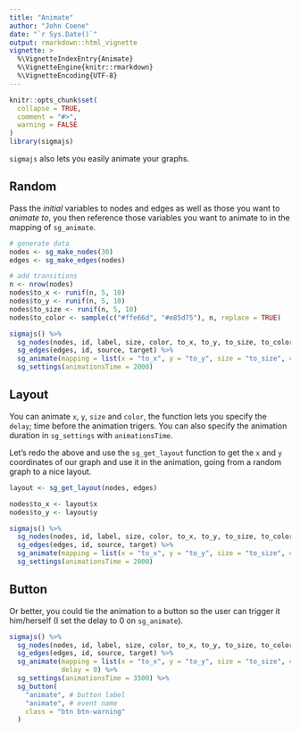```yaml
---
title: "Animate"
author: "John Coene"
date: "`r Sys.Date()`"
output: rmarkdown::html_vignette
vignette: >
  %\VignetteIndexEntry{Animate}
  %\VignetteEngine{knitr::rmarkdown}
  %\VignetteEncoding{UTF-8}
---
```


```r
knitr::opts_chunk$set(
  collapse = TRUE,
  comment = "#>",
  warning = FALSE
)
library(sigmajs)
```

`sigmajs` also lets you easily animate your graphs.

## Random

Pass the *initial* variables to nodes and edges as well as those you want to *animate to*, you then reference those variables you want to animate to in the mapping of `sg_animate`.

```r
# generate data
nodes <- sg_make_nodes(30)
edges <- sg_make_edges(nodes)

# add transitions
n <- nrow(nodes)
nodes$to_x <- runif(n, 5, 10)
nodes$to_y <- runif(n, 5, 10)
nodes$to_size <- runif(n, 5, 10)
nodes$to_color <- sample(c("#ffe66d", "#e85d75"), n, replace = TRUE)

sigmajs() %>%
  sg_nodes(nodes, id, label, size, color, to_x, to_y, to_size, to_color) %>%
  sg_edges(edges, id, source, target) %>% 
  sg_animate(mapping = list(x = "to_x", y = "to_y", size = "to_size", color = "to_color")) %>%
  sg_settings(animationsTime = 2000)
```

## Layout

You can animate `x`, `y`, `size` and `color`, the function lets you specify the `delay`; time before the animation trigers. You can also specify the animation duration in `sg_settings` with `animationsTime`.

Let's redo the above and use the `sg_get_layout` function to get the `x` and `y` coordinates of our graph and use it in the animation, going from a random graph to a nice layout.

```r
layout <- sg_get_layout(nodes, edges)

nodes$to_x <- layout$x
nodes$to_y <- layout$y

sigmajs() %>%
  sg_nodes(nodes, id, label, size, color, to_x, to_y, to_size, to_color) %>%
  sg_edges(edges, id, source, target) %>% 
  sg_animate(mapping = list(x = "to_x", y = "to_y", size = "to_size", color = "to_color")) %>%
  sg_settings(animationsTime = 2000)
```

## Button

Or better, you could tie the animation to a button so the user can trigger it him/herself (I set the delay to 0 on `sg_animate`).

```r
sigmajs() %>%
  sg_nodes(nodes, id, label, size, color, to_x, to_y, to_size, to_color) %>%
  sg_edges(edges, id, source, target) %>% 
  sg_animate(mapping = list(x = "to_x", y = "to_y", size = "to_size", color = "to_color"),
             delay = 0) %>%
  sg_settings(animationsTime = 3500) %>% 
  sg_button(
    "animate", # button label 
    "animate", # event name
    class = "btn btn-warning"
  )
```